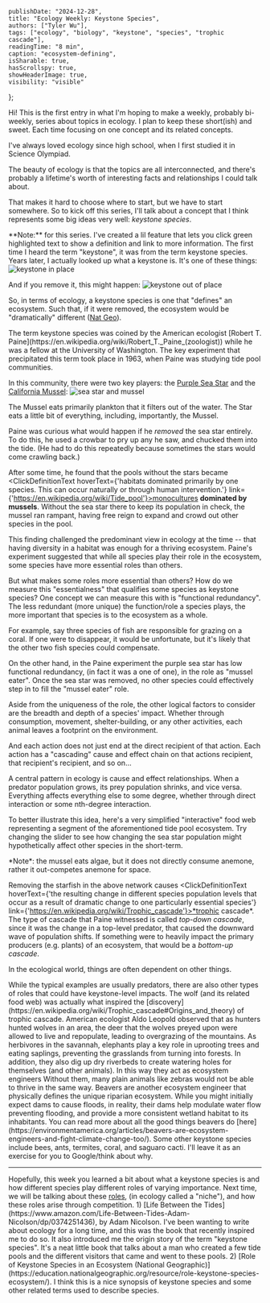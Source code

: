 


    publishDate: "2024-12-28",
    title: "Ecology Weekly: Keystone Species",
    authors: ["Tyler Wu"],
    tags: ["ecology", "biology", "keystone", "species", "trophic cascade"],
    readingTime: "8 min",
    caption: "ecosystem-defining",
    isSharable: true,
    hasScrollspy: true,
    showHeaderImage: true,
    visibility: "visible"
};

Hi! This is the first entry in what I'm hoping to make a weekly, probably bi-weekly, series about topics in ecology. 
I plan to keep these short(ish) and sweet. Each time focusing on one concept and its related concepts.

I've always loved ecology since high school, when I first studied it in Science Olympiad. 

The beauty of ecology is that the topics are all interconnected, 
and there's probably a lifetime's worth of interesting facts and relationships I could talk about.  

That makes it hard to choose where to start, but we have to start somewhere.
So to kick off this series, I'll talk about a concept that I think represents some big ideas very well: *keystone species*. 

<LightCallout>
**Note:** for this series. I've created a lil feature that lets you click <ClickDefinitionText hoverText={'the definition would appear here...'} link={'https://thepigpencil.com'} linkText={'sometimes with a link'}>green highlighted text</ClickDefinitionText> to show a definition and link to more information.
</LightCallout>

<ScrollspyHeader header="what does keystone mean?"/>
The first time I heard the term "keystone", it was from the term keystone species. 
Years later, I actually looked up what a keystone is. It's one of these things:
<Image src={w1} alt="keystone in place"/>

And if you remove it, this might happen:
<Image src={w2} alt="keystone out of place"/>

So, in terms of ecology, a keystone species is one that "defines" an ecosystem. 
Such that, if it were removed, the ecosystem would be "dramatically" different ([Nat Geo](https://education.nationalgeographic.org/resource/role-keystone-species-ecosystem/)).

<ScrollspyHeader header="who coined the term?"/>
The term keystone species was coined by the American ecologist [Robert T. Paine](https://en.wikipedia.org/wiki/Robert_T._Paine_(zoologist)) while he was a fellow at the University of Washington. 
The key experiment that precipitated this term took place in 1963, when Paine was studying <ClickDefinitionText hoverText={'shallow pools in the rock face that appear when the tide recedes'} link={'https://en.wikipedia.org/wiki/Tide_pool'}>tide pool</ClickDefinitionText> communities. 

In this community, there were two key players: the [Purple Sea Star](https://en.wikipedia.org/wiki/Pisaster_ochraceus) and the [California Mussel](https://en.wikipedia.org/wiki/California_mussel):
<Image src={w3} alt="sea star and mussel"/>

The Mussel eats primarily plankton that it filters out of the water. The Star eats a little bit of everything, including, importantly, the Mussel.

Paine was curious what would happen if he *removed* the sea star entirely. 
To do this, he used a crowbar to pry up any he saw, and chucked them into the tide. 
(He had to do this repeatedly because sometimes the stars would come crawling back.)

After some time, he found that the pools without the stars became <ClickDefinitionText hoverText={'habitats dominated primarily by one species. This can occur naturally or through human intervention.'} link={'https://en.wikipedia.org/wiki/Tide_pool'}>monocultures</ClickDefinitionText> **dominated by mussels**.
Without the sea star there to keep its population in check, the mussel ran rampant, having free reign to expand and crowd out other species in the pool.

This finding challenged the predominant view in ecology at the time -- that having diversity in a habitat was enough for a thriving ecosystem.
Paine's experiment suggested that while all species play their role in the ecosystem, some species have more essential roles than others. 

<ScrollspyHeader header="what qualifies as keystone?"/>
But what makes some roles more essential than others? How do we measure this "essentialness" that qualifies some species as keystone species? 
One concept we can measure this with is "functional redundancy". The less redundant (more unique) the function/role a species plays, 
the more important that species is to the ecosystem as a whole. 

For example, say three species of fish are responsible for grazing on a coral. 
If one were to disappear, it would be unfortunate, but it's likely that the other two fish species could compensate.

On the other hand, in the Paine experiment the purple sea star has low functional redundancy, 
(in fact it was a one of one), in the role as "mussel eater". 
Once the sea star was removed, no other species could effectively step in to fill the "mussel eater" role.

Aside from the uniqueness of the role, the other logical factors to consider are the breadth and depth of a species' impact. 
Whether through consumption, movement, shelter-building, or any other activities, each animal leaves a footprint on the environment.

And each action does not just end at the direct recipient of that action. 
Each action has a "cascading" cause and effect chain on that actions recipient, that recipient's recipient, and so on... 

<ScrollspyHeader header="trophic cascades (chain reactions)"/>
A central pattern in ecology is cause and effect relationships. When a predator population grows, its prey population shrinks, and vice versa. 
Everything affects everything else to some degree, whether through direct interaction or some nth-degree interaction. 

To better illustrate this idea, here's a very simplified "interactive" food web representing a segment of the aforementioned tide pool ecosystem.
Try changing the slider to see how changing the sea star population might hypothetically affect other species in the short-term.

<DynamicFoodWeb/>

<LightCallout>
*Note*: the mussel eats algae, but it does not directly consume anemone, rather it out-competes anemone for space.
</LightCallout>

Removing the starfish in the above network causes <ClickDefinitionText hoverText={'the resulting change in different species population levels that occur as a result of dramatic change to one particularly essential species'} link={'https://en.wikipedia.org/wiki/Trophic_cascade'}>*trophic cascade*</ClickDefinitionText>.
The type of cascade that Paine witnessed is called *top-down cascade*, since it was the change in a top-level predator, that caused the downward wave of population shifts. If something were to heavily impact the primary producers (e.g. plants) of an ecosystem, that would be a *bottom-up cascade*.

In the ecological world, things are often dependent on other things.

<ScrollspyHeader header="more examples"/>
While the typical examples are usually predators, 
there are also other types of roles that could have keystone-level impacts.

<ScrollspyHeader header="wolves" level={3} include={false}/>
The wolf (and its related food web) was actually what inspired the [discovery](https://en.wikipedia.org/wiki/Trophic_cascade#Origins_and_theory) of trophic cascade. 
American ecologist Aldo Leopold observed that as hunters hunted wolves in an area, 
the deer that the wolves preyed upon were allowed to live and repopulate, leading to overgrazing of the mountains.

<ScrollspyHeader header="elephants" level={3} include={false}/>
As herbivores in the savannah, elephants play a key role in uprooting trees and eating saplings, preventing the grasslands from turning into forests.
In addition, they also dig up dry riverbeds to create watering holes for themselves (and other animals). 
In this way they act as <ClickDefinitionText hoverText={'organisms that directly or indirectly modulate the availability of resources to other species, by causing physical state changes in biotic or abiotic materials'} link={'https://www.sciencedirect.com/topics/agricultural-and-biological-sciences/ecosystem-engineers#:~:text=Ecosystem%20engineers%20are%20organisms%20that,.%2C%201994%2C%201997).'}>ecosystem engineers</ClickDefinitionText>
Without them, many plain animals like zebras would not be able to thrive in the same way.

<ScrollspyHeader header="beavers" level={3} include={false}/>
Beavers are another ecosystem engineer that physically defines the unique riparian ecosystem. 
While you might initially expect dams to cause floods, in reality, their dams help modulate water flow preventing flooding, 
and provide a more consistent wetland habitat to its inhabitants. You can read more about all the good things beavers do [here](https://environmentamerica.org/articles/beavers-are-ecosystem-engineers-and-fight-climate-change-too/).

<LightCallout>
Some other keystone species include bees, ants, termites, coral, and saguaro cacti. I'll leave it as an exercise for you to Google/think about why.
</LightCallout>

<hr/>
Hopefully, this week you learned a bit about what a keystone species is and how different species play different roles of varying importance. 
Next time, we will be talking about these <a href="/posts/writing/2025-01-11-ecology-weekly-niche" target='_blank'>roles</a>, (in ecology called a "niche"), and how these roles arise through competition.

<ScrollspyHeader header="further readings"/>
1) [Life Between the Tides](https://www.amazon.com/Life-Between-Tides-Adam-Nicolson/dp/0374251436), by Adam Nicolson. I've been wanting to write about ecology for a long time, and this was the book that recently inspired me to do so. It also introduced me the origin story of the term "keystone species". 
It's a neat little book that talks about a man who created a few tide pools and the different visitors that came and went to these pools.
2) [Role of Keystone Species in an Ecosystem (National Geographic)](https://education.nationalgeographic.org/resource/role-keystone-species-ecosystem/). I think this is a nice synopsis of keystone species and some other related terms used to describe species.